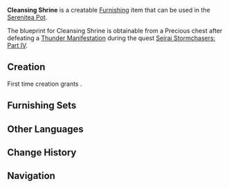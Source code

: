 {{Furnishing Infobox
|id             = 370602
|image          = Item Cleansing Shrine.png
|category       = Building
|subcategory    = Inazuma
|rarity         = 4
|adeptal_energy = 90
|load           = 160
|reduced_load   = 118
|description    = A shrine in the style of the [[Grand Narukami Shrine]], made using [[Yumemiru Wood]]. It is much taller and more solemn than your average shrine. Just standing next to it, you can feel the errant thoughts in your heart start to fade away.<br />Of Course, the weight of a shrine in the peoples' hearts has nothing to do with size. This type of shrine is far older than the ones that can be seen in [[Inazuma City]] today. It is said that the latter type, which is simpler to make, was created as the [[Shogunate]]'s response to the [[Raiden Shogun]]'s order to rationalize material usage, but this narrative has never been sanctioned or endorsed by the authorities.
|blueprint      = From a Precious chest after defeating a [[Thunder Manifestation]] during the quest [[Seirai Stormchasers: Part IV]].
}}
'''Cleansing Shrine''' is a creatable [[Furnishing]] item that can be used in the [[Serenitea Pot]].

The blueprint for Cleansing Shrine is obtainable from a Precious chest after defeating a [[Thunder Manifestation]] during the quest [[Seirai Stormchasers: Part IV]].

==Creation==
First time creation grants {{Item|Trust|24|x=90}}.
{{Recipe
|type = Creation
|time = 16h
|Yumemiru Wood = 16
|Red Dye = 6
|sort = Yumemiru Wood,Red Dye
}}

==Furnishing Sets==
{{Craft Usage}}

==Other Languages==
{{Other Languages
|en      = Cleansing Shrine
|zhs     = 「净绪之龛」
|zhs_rm  = "Jìngxù zhī Kān"
|zht     = 「淨緒之龕」
|zht_rm  = "Jìngxù zhī Kān"
|zh_tl   = 
|ja      = 「浄心の祠」
|ja_rm   = "Joushin no Hokora"
|ja_tl   = 
|ko      = 「정양의 감실」
|ko_rm   = "Jeong'yang-ui Gamsil"
|ko_tl   = "Tabernacle of Recuperation"
|es      = Altar de la purificación
|es_tl   = Altar of Cleansing
|fr      = Autel purificateur
|fr_tl   = Cleansing Altar
|ru      = Алтарь очищения
|ru_tl   = Altar of Cleansing
|th      = "ศาลเจ้าแห่งการชำระล้าง"
|th_rm   = 
|th_tl   = 
|vi      = Đền Tịnh Tâm
|vi_tl   = 
|de      = „Schrein der Reinigung“
|de_tl   = "Shrine of Cleansing"
|id      = Kuil Penyuci
|id_tl   = Cleansing Shrine
|pt      = Santuário da Purificação
|pt_tl   = Shrine of Cleansing
}}

==Change History==
{{Change History|2.1}}

==Navigation==
{{Furnishing Navbox/Exterior|building}}